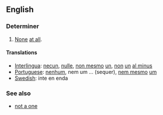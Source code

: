 ==English==

===Determiner===
{{infl|en|determiner|head=[[not]] [[even]] [[one]]}}

# [[None]] [[at all]].

====Translations====
* [[Interlingua]]: [[necun]], [[nulle]], [[non mesmo]] [[un]], [[non]] [[un]] [[al minus]]
* [[Portuguese]]: [[nenhum]], nem um ... (sequer), [[nem mesmo]] [[um]]
* [[Swedish]]: inte en enda

===See also===
* [[not a one]]